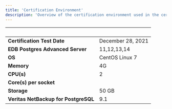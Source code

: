 ```yaml
---
title: 'Certification Environment'
description: 'Overview of the certification environment used in the certification of NetBackup for PostgreSQL'
---
```


|  &nbsp;    | &nbsp; |
| ----------- | ----------- |
| **Certification Test Date**      |  December 28, 2021     |
| **EDB Postgres Advanced Server**  |    11,12,13,14  |
| **OS**      |     CentOS Linux 7   |
| **Memory**      |     4G   |
| **CPU(s)**   |     2  |
| **Core(s) per socket**  |       |
| **Storage**  |  50 GB    |
| **Veritas NetBackup for PostgreSQL**  |   9.1   |

